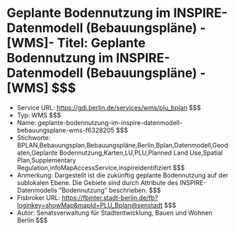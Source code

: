 # Geplante Bodennutzung im INSPIRE-Datenmodell (Bebauungspläne) - [WMS]- Titel: Geplante Bodennutzung im INSPIRE-Datenmodell (Bebauungspläne) - [WMS] $$$
- Service URL: https://gdi.berlin.de/services/wms/plu_bplan $$$
- Typ: WMS $$$
- Name: geplante-bodennutzung-im-inspire-datenmodell-bebauungsplane-wms-f6328205 $$$
- Stichworte: BPLAN,Bebauungsplan,Bebauungspläne,Berlin,Bplan,Datenmodell,Geodaten,Geplante Bodennutzung,Karten,LU,PLU,Planned Land Use,Spatial Plan,Supplementary Regulation,infoMapAccessService,inspireidentifiziert $$$
- Anmerkung: Dargestellt ist die zukünftig geplante Bodennutzung auf der sublokalen Ebene. Die Gebiete sind durch Attribute des INSPIRE-Datenmodells "Bodennutzung" beschrieben. $$$
- Fisbroker URL: https://fbinter.stadt-berlin.de/fb?loginkey=showMap&mapId=PLU_Bplan@senstadt $$$
- Autor: Senatsverwaltung für Stadtentwicklung, Bauen und Wohnen Berlin $$$
